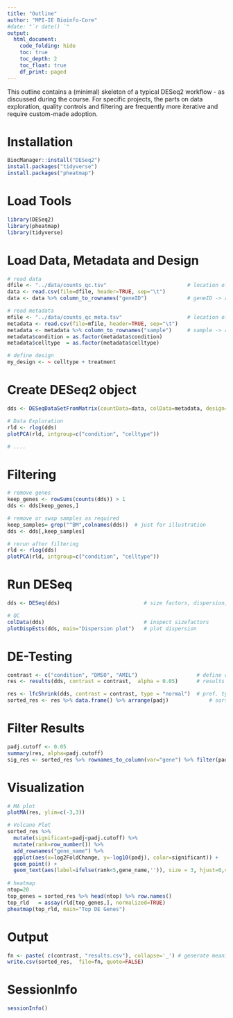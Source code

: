 ```yaml
---
title: "Outline"
author: "MPI-IE Bioinfo-Core"
#date: "`r date() `"
output:
  html_document:
    code_folding: hide
    toc: true
    toc_depth: 2
    toc_float: true
    df_print: paged
---
```


This outline contains a (minimal) skeleton of a typical DESeq2 workflow - as discussed during the course.  For specific projects, the parts on data exploration, quality controls and filtering are frequently more iterative and require custom-made adoption.


# Installation 
```r
BiocManager::install("DESeq2")
install.packages("tidyverse")
install.packages("pheatmap")
```

# Load Tools
```r
library(DESeq2)
library(pheatmap)
library(tidyverse)
```


# Load Data, Metadata and Design
```r
# read data
dfile <- "../data/counts_qc.tsv"                          # location of data file
data <- read.csv(file=dfile, header=TRUE, sep="\t")
data <- data %>% column_to_rownames("geneID")             # geneID -> rownames

# read metadata
mfile <- "../data/counts_qc_meta.tsv"                     # location of metadata file
metadata <- read.csv(file=mfile, header=TRUE, sep="\t")
metadata <- metadata %>% column_to_rownames("sample")     # sample -> rownames
metadata$condition = as.factor(metadata$condition)
metadata$celltype  = as.factor(metadata$celltype)

# define design
my_design <- ~ celltype + treatment 
```

# Create DESeq2 object
```r
dds <- DESeqDataSetFromMatrix(countData=data, colData=metadata, design= my_design)

# Data Exploration
rld <- rlog(dds)  
plotPCA(rld, intgroup=c("condition", "celltype"))

# ....
```



# Filtering
```r
# remove genes
keep_genes <- rowSums(counts(dds)) > 1
dds <- dds[keep_genes,]

# remove or swap samples as required
keep_samples= grep("^BM",colnames(dds))  # just for illustration
dds <- dds[,keep_samples]

# rerun after filtering
rld <- rlog(dds)  
plotPCA(rld, intgroup=c("condition", "celltype"))
```

# Run DESeq
```r
dds <- DESeq(dds)                           # size factors, dispersion, fit model, run WaldTest

# QC
colData(dds)                                # inspect sizefactors
plotDispEsts(dds, main="Dispersion plot")   # plot dispersion
```

# DE-Testing
```r
contrast <- c("condition", "DMSO", "AMIL")                   # define contrast
res <- results(dds, contrast = contrast,  alpha = 0.05)      # results table

res <- lfcShrink(dds, contrast = contrast, type = "normal")  # pref. type="apeglm" needs add. package
sorted_res <- res %>% data.frame() %>% arrange(padj)             # sort by adjusted p-value
```

# Filter Results
```r
padj.cutoff <- 0.05
summary(res, alpha=padj.cutoff)	
sig_res <- sorted_res %>% rownames_to_column(var="gene") %>% filter(padj < padj.cutoff)
```

# Visualization
```r
# MA plot
plotMA(res, ylim=c(-3,3))

# Volcano Plot
sorted_res %>% 
  mutate(significant=padj<padj.cutoff) %>% 
  mutate(rank=row_number()) %>% 
  add_rownames("gene_name") %>% 
  ggplot(aes(x=log2FoldChange, y=-log10(padj), color=significant)) + 
  geom_point() + 
  geom_text(aes(label=ifelse(rank<5,gene_name,'')), size = 3, hjust=0,vjust=-0.15)
  
# heatmap
ntop=20
top_genes = sorted_res %>% head(ntop) %>% row.names()
top_rld   = assay(rld[top_genes,], normalized=TRUE) 
pheatmap(top_rld, main="Top DE Genes")
```

# Output
```r
fn <- paste( c(contrast, "results.csv"), collapse='_') # generate meaningful filename
write.csv(sorted_res,  file=fn, quote=FALSE)
```

# SessionInfo
```r
sessionInfo()
```


